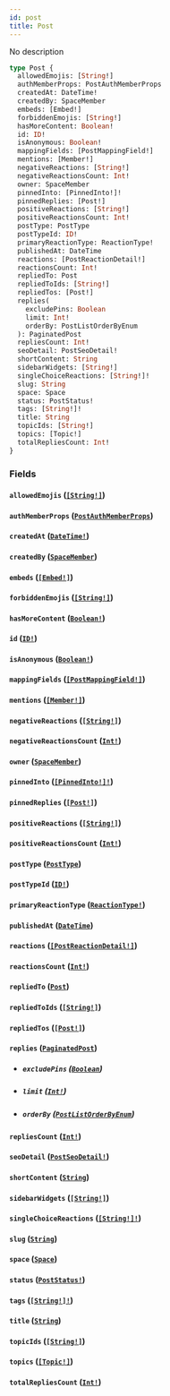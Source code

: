 ```yaml
---
id: post
title: Post
---
```


No description

```graphql
type Post {
  allowedEmojis: [String!]
  authMemberProps: PostAuthMemberProps
  createdAt: DateTime!
  createdBy: SpaceMember
  embeds: [Embed!]
  forbiddenEmojis: [String!]
  hasMoreContent: Boolean!
  id: ID!
  isAnonymous: Boolean!
  mappingFields: [PostMappingField!]
  mentions: [Member!]
  negativeReactions: [String!]
  negativeReactionsCount: Int!
  owner: SpaceMember
  pinnedInto: [PinnedInto!]!
  pinnedReplies: [Post!]
  positiveReactions: [String!]
  positiveReactionsCount: Int!
  postType: PostType
  postTypeId: ID!
  primaryReactionType: ReactionType!
  publishedAt: DateTime
  reactions: [PostReactionDetail!]
  reactionsCount: Int!
  repliedTo: Post
  repliedToIds: [String!]
  repliedTos: [Post!]
  replies(
    excludePins: Boolean
    limit: Int!
    orderBy: PostListOrderByEnum
  ): PaginatedPost
  repliesCount: Int!
  seoDetail: PostSeoDetail!
  shortContent: String
  sidebarWidgets: [String!]
  singleChoiceReactions: [String!]!
  slug: String
  space: Space
  status: PostStatus!
  tags: [String!]!
  title: String
  topicIds: [String!]
  topics: [Topic!]
  totalRepliesCount: Int!
}
```

### Fields

#### `allowedEmojis` ([`[String!]`](/docs/graphql/scalars/string))

#### `authMemberProps` ([`PostAuthMemberProps`](/docs/graphql/objects/post-auth-member-props))

#### `createdAt` ([`DateTime!`](/docs/graphql/scalars/date-time))

#### `createdBy` ([`SpaceMember`](/docs/graphql/objects/space-member))

#### `embeds` ([`[Embed!]`](/docs/graphql/objects/embed))

#### `forbiddenEmojis` ([`[String!]`](/docs/graphql/scalars/string))

#### `hasMoreContent` ([`Boolean!`](/docs/graphql/scalars/boolean))

#### `id` ([`ID!`](/docs/graphql/scalars/id))

#### `isAnonymous` ([`Boolean!`](/docs/graphql/scalars/boolean))

#### `mappingFields` ([`[PostMappingField!]`](/docs/graphql/objects/post-mapping-field))

#### `mentions` ([`[Member!]`](/docs/graphql/objects/member))

#### `negativeReactions` ([`[String!]`](/docs/graphql/scalars/string))

#### `negativeReactionsCount` ([`Int!`](/docs/graphql/scalars/int))

#### `owner` ([`SpaceMember`](/docs/graphql/objects/space-member))

#### `pinnedInto` ([`[PinnedInto!]!`](/docs/graphql/enums/pinned-into))

#### `pinnedReplies` ([`[Post!]`](/docs/graphql/objects/post))

#### `positiveReactions` ([`[String!]`](/docs/graphql/scalars/string))

#### `positiveReactionsCount` ([`Int!`](/docs/graphql/scalars/int))

#### `postType` ([`PostType`](/docs/graphql/objects/post-type))

#### `postTypeId` ([`ID!`](/docs/graphql/scalars/id))

#### `primaryReactionType` ([`ReactionType!`](/docs/graphql/enums/reaction-type))

#### `publishedAt` ([`DateTime`](/docs/graphql/scalars/date-time))

#### `reactions` ([`[PostReactionDetail!]`](/docs/graphql/objects/post-reaction-detail))

#### `reactionsCount` ([`Int!`](/docs/graphql/scalars/int))

#### `repliedTo` ([`Post`](/docs/graphql/objects/post))

#### `repliedToIds` ([`[String!]`](/docs/graphql/scalars/string))

#### `repliedTos` ([`[Post!]`](/docs/graphql/objects/post))

#### `replies` ([`PaginatedPost`](/docs/graphql/objects/paginated-post))

- ##### `excludePins` ([`Boolean`](/docs/graphql/scalars/boolean))

- ##### `limit` ([`Int!`](/docs/graphql/scalars/int))

- ##### `orderBy` ([`PostListOrderByEnum`](/docs/graphql/enums/post-list-order-by-enum))

#### `repliesCount` ([`Int!`](/docs/graphql/scalars/int))

#### `seoDetail` ([`PostSeoDetail!`](/docs/graphql/objects/post-seo-detail))

#### `shortContent` ([`String`](/docs/graphql/scalars/string))

#### `sidebarWidgets` ([`[String!]`](/docs/graphql/scalars/string))

#### `singleChoiceReactions` ([`[String!]!`](/docs/graphql/scalars/string))

#### `slug` ([`String`](/docs/graphql/scalars/string))

#### `space` ([`Space`](/docs/graphql/objects/space))

#### `status` ([`PostStatus!`](/docs/graphql/enums/post-status))

#### `tags` ([`[String!]!`](/docs/graphql/scalars/string))

#### `title` ([`String`](/docs/graphql/scalars/string))

#### `topicIds` ([`[String!]`](/docs/graphql/scalars/string))

#### `topics` ([`[Topic!]`](/docs/graphql/objects/topic))

#### `totalRepliesCount` ([`Int!`](/docs/graphql/scalars/int))
